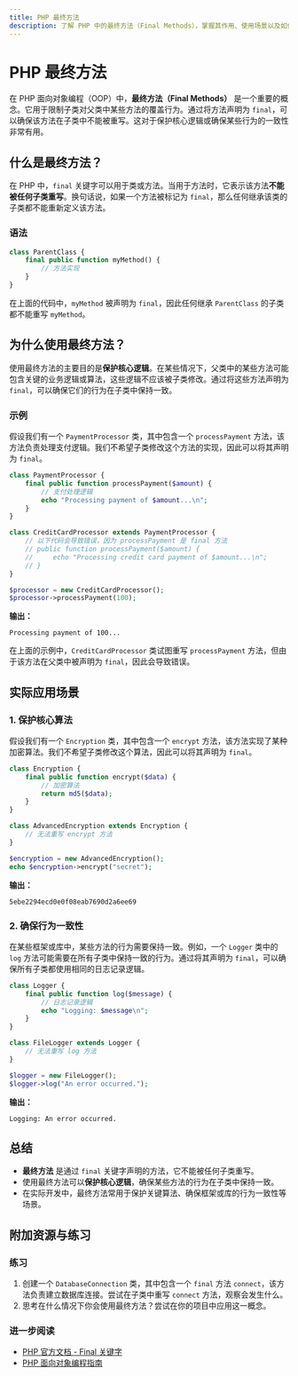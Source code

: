 ```yaml
---
title: PHP 最终方法
description: 了解 PHP 中的最终方法（Final Methods），掌握其作用、使用场景以及如何在实际开发中应用。
---
```


# PHP 最终方法

在 PHP 面向对象编程（OOP）中，**最终方法（Final Methods）** 是一个重要的概念。它用于限制子类对父类中某些方法的覆盖行为。通过将方法声明为 `final`，可以确保该方法在子类中不能被重写。这对于保护核心逻辑或确保某些行为的一致性非常有用。

## 什么是最终方法？

在 PHP 中，`final` 关键字可以用于类或方法。当用于方法时，它表示该方法**不能被任何子类重写**。换句话说，如果一个方法被标记为 `final`，那么任何继承该类的子类都不能重新定义该方法。

### 语法

```php
class ParentClass {
    final public function myMethod() {
        // 方法实现
    }
}
```

在上面的代码中，`myMethod` 被声明为 `final`，因此任何继承 `ParentClass` 的子类都不能重写 `myMethod`。

## 为什么使用最终方法？

使用最终方法的主要目的是**保护核心逻辑**。在某些情况下，父类中的某些方法可能包含关键的业务逻辑或算法，这些逻辑不应该被子类修改。通过将这些方法声明为 `final`，可以确保它们的行为在子类中保持一致。

### 示例

假设我们有一个 `PaymentProcessor` 类，其中包含一个 `processPayment` 方法，该方法负责处理支付逻辑。我们不希望子类修改这个方法的实现，因此可以将其声明为 `final`。

```php
class PaymentProcessor {
    final public function processPayment($amount) {
        // 支付处理逻辑
        echo "Processing payment of $amount...\n";
    }
}

class CreditCardProcessor extends PaymentProcessor {
    // 以下代码会导致错误，因为 processPayment 是 final 方法
    // public function processPayment($amount) {
    //     echo "Processing credit card payment of $amount...\n";
    // }
}

$processor = new CreditCardProcessor();
$processor->processPayment(100);
```

**输出：**

```
Processing payment of 100...
```

在上面的示例中，`CreditCardProcessor` 类试图重写 `processPayment` 方法，但由于该方法在父类中被声明为 `final`，因此会导致错误。

## 实际应用场景

### 1. 保护核心算法

假设我们有一个 `Encryption` 类，其中包含一个 `encrypt` 方法，该方法实现了某种加密算法。我们不希望子类修改这个算法，因此可以将其声明为 `final`。

```php
class Encryption {
    final public function encrypt($data) {
        // 加密算法
        return md5($data);
    }
}

class AdvancedEncryption extends Encryption {
    // 无法重写 encrypt 方法
}

$encryption = new AdvancedEncryption();
echo $encryption->encrypt("secret");
```

**输出：**

```
5ebe2294ecd0e0f08eab7690d2a6ee69
```

### 2. 确保行为一致性

在某些框架或库中，某些方法的行为需要保持一致。例如，一个 `Logger` 类中的 `log` 方法可能需要在所有子类中保持一致的行为。通过将其声明为 `final`，可以确保所有子类都使用相同的日志记录逻辑。

```php
class Logger {
    final public function log($message) {
        // 日志记录逻辑
        echo "Logging: $message\n";
    }
}

class FileLogger extends Logger {
    // 无法重写 log 方法
}

$logger = new FileLogger();
$logger->log("An error occurred.");
```

**输出：**

```
Logging: An error occurred.
```

## 总结

- **最终方法** 是通过 `final` 关键字声明的方法，它不能被任何子类重写。
- 使用最终方法可以**保护核心逻辑**，确保某些方法的行为在子类中保持一致。
- 在实际开发中，最终方法常用于保护关键算法、确保框架或库的行为一致性等场景。

## 附加资源与练习

### 练习

1. 创建一个 `DatabaseConnection` 类，其中包含一个 `final` 方法 `connect`，该方法负责建立数据库连接。尝试在子类中重写 `connect` 方法，观察会发生什么。
2. 思考在什么情况下你会使用最终方法？尝试在你的项目中应用这一概念。

### 进一步阅读

- [PHP 官方文档 - Final 关键字](https://www.php.net/manual/en/language.oop5.final.php)
- [PHP 面向对象编程指南](https://www.php.net/manual/en/language.oop5.php)
